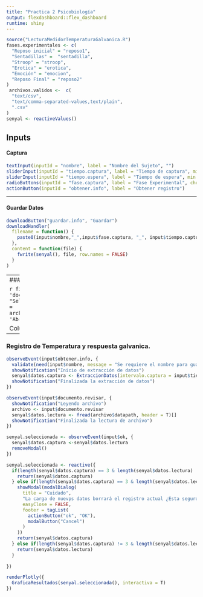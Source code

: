 ```yaml
---
title: "Practica 2 Psicobiología"
output: flexdashboard::flex_dashboard
runtime: shiny
---
```


```r
source("LecturaMedidorTemperaturaGalvanica.R")
fases.experimentales <- c(
  "Reposo inicial" = "reposo1",
  "Sentadillas" =  "sentadilla",
  "Stroop" = "stroop",
  "Erotica" = "erotica",
  "Emoción" = "emocion",
  "Reposo Final" = "reposo2"
)
 archivos.validos <-  c(
  "text/csv",
  "text/comma-separated-values,text/plain",
  ".csv"
)
senyal <- reactiveValues()
```

Inputs {.sidebar}
-----------------------------------------------------------------------

#### Captura

```r

textInput(inputId = "nombre", label = "Nombre del Sujeto", "")
sliderInput(inputId = "tiempo.captura", label = "Tiempo de captura", min = 10, max = 300, value = 10, step = 10)
sliderInput(inputId = "tiempo.espera", label = "Tiempo de espera", min = 0, max = 30, value = 0)
radioButtons(inputId = "fase.captura", label = "Fase Experimental", choices = fases.experimentales)
actionButton(inputId = "obtener.info", label = "Obtener registro")
```

----

#### Guardar Datos

```r
downloadButton("guardar.info", "Guardar")
downloadHandler(
  filename = function() {
    paste0(input$nombre,"_",input$fase.captura, "_", input$tiempo.captura, ".csv")
  },
  content = function(file) {
    fwrite(senyal(), file, row.names = FALSE)
  }
)
```

----
#### Leer Archivo

```r
fileInput(inputId = 'documento.revisar', label = "Seleccionar Archivo", accept = archivos.validos,buttonLabel= 'Abrir')
```


Column
-----------------------------------------------------------------------

### Registro de Temperatura y respuesta galvanica.

```r

observeEvent(input$obtener.info, {
  validate(need(input$nombre, message = "Se requiere el nombre para guardar sujeto"))
  showNotification("Inicio de extracción de datos")
  senyal$datos.captura <- ExtraccionDatos(intervalo.captura = input$tiempo.captura, retraso = input$tiempo.espera)
  showNotification("Finalizada la extracción de datos")
})

observeEvent(input$documento.revisar, {
  showNotification("Leyendo archivo")
  archivo <- input$documento.revisar
  senyal$datos.lectura <- fread(archivo$datapath, header = T)[]
  showNotification("Finalizada la lectura de archivo")
})

senyal.seleccionada <- observeEvent(input$ok, {
  senyal$datos.captura <-senyal$datos.lectura
  removeModal()
})

senyal.seleccionada <- reactive({
  if(length(senyal$datos.captura) == 3 & length(senyal$datos.lectura) != 3) {
    return(senyal$datos.captura)
  } else if(length(senyal$datos.captura) == 3 & length(senyal$datos.lectura) == 3){
    showModal(modalDialog(
      title = "Cuidado",
      "La carga de nuevps datos borrará el registro actual ¿Esta seguro?",
      easyClose = FALSE,
      footer = tagList(
        actionButton("ok", "OK"),
        modalButton("Cancel")
      )
    ))
    return(senyal$datos.captura)
  } else if(length(senyal$datos.captura) != 3 & length(senyal$datos.lectura) == 3) {
    return(senyal$datos.lectura)
  }
  
})

renderPlotly({
  GraficaResultados(senyal.seleccionada(), interactiva = T)
})

```


